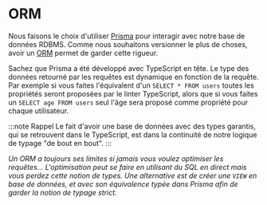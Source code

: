 # ORM

Nous faisons le choix d'utiliser [Prisma](https://github.com/prisma/prisma) pour interagir avec notre base de données RDBMS. Comme nous souhaitons versionner le plus de choses, avoir un [ORM](https://en.wikipedia.org/wiki/Object%E2%80%93relational_mapping) permet de garder cette rigueur.

Sachez que Prisma a été développé avec TypeScript en tête. Le type des données retourné par les requêtes est dynamique en fonction de la requête. Par exemple si vous faites l'équivalent d'un `SELECT * FROM users` toutes les propriétés seront proposées par le linter TypeScript, alors que si vous faites un `SELECT age FROM users` seul l'âge sera proposé comme propriété pour chaque utilisateur.

:::note Rappel
Le fait d'avoir une base de données avec des types garantis, qui se retrouvent dans le TypeScript, est dans la continuité de notre logique de typage "de bout en bout".
:::

_Un ORM a toujours ses limites si jamais vous voulez optimiser les requêtes… L'optimisation peut se faire en utilisant du SQL en direct mais vous perdez cette notion de types. Une alternative est de créer une `VIEW` en base de données, et avec son équivalence typée dans Prisma afin de garder la notion de typage strict._
